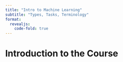 ```yaml
---
title: "Intro to Machine Learning"
subtitle: "Types, Tasks, Terminology"
format: 
  revealjs:
    code-fold: true
---
```


# Introduction to the Course

